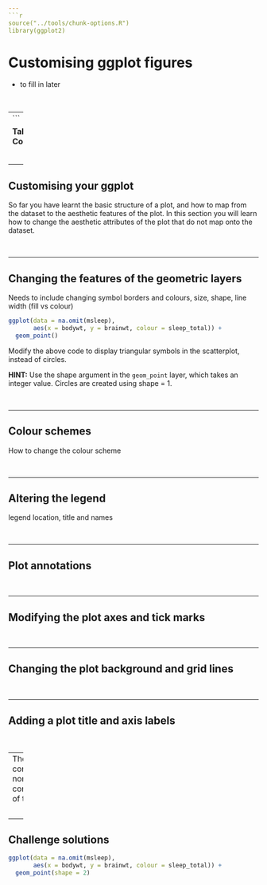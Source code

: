 ```yaml
---
```r
source("../tools/chunk-options.R")
library(ggplot2)
```

# Customising ggplot figures

<!--sec data-title="Learning Objectives" data-id="obj" data-show=true data-collapse=false ces-->

* to fill in later

<!--endsec-->

<br>

---
```


**Table of Contents**

<!-- toc -->

<br>

---

## Customising your ggplot

So far you have learnt the basic structure of a plot, and how to map from the dataset to the aesthetic features of the plot. In this section you will learn how to change the aesthetic attributes of the plot that do not map onto the dataset.

<br>

---

## Changing the features of the geometric layers

Needs to include changing symbol borders and colours, size, shape, 
line width (fill vs colour)

<!--sec data-title="Challenge 1" data-id="ch1" data-show=true data-collapse=false ces-->

```r
ggplot(data = na.omit(msleep), 
       aes(x = bodywt, y = brainwt, colour = sleep_total)) +
  geom_point()
```

Modify the above code to display triangular symbols in the scatterplot, instead of circles.

**HINT:** Use the shape argument in the `geom_point` layer, which takes an integer value. Circles are created using shape = 1. 

<!--endsec-->

<br>

---

## Colour schemes

How to change the colour scheme

<br>

---

## Altering the legend

legend location, title and names

<br>

---

## Plot annotations

<br>

---

## Modifying the plot axes and tick marks

<br>

---

## Changing the plot background and grid lines

<br>

---

## Adding a plot title and axis labels

<br>

---
Themes control non-data components of the plot.

<br>

---

## Challenge solutions

<!--sec data-title="Solution to Challenge 1" data-id="ch1sol" data-show=true data-collapse=true ces-->

```r
ggplot(data = na.omit(msleep), 
       aes(x = bodywt, y = brainwt, colour = sleep_total)) +
  geom_point(shape = 2)
```

<!--endsec-->